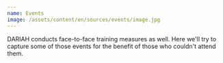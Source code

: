 ```yaml
---
name: Events
image: /assets/content/en/sources/events/image.jpg
---
```

DARIAH conducts face-to-face training measures as well. Here we'll try to capture some of those events for the benefit of those who couldn't attend them.
